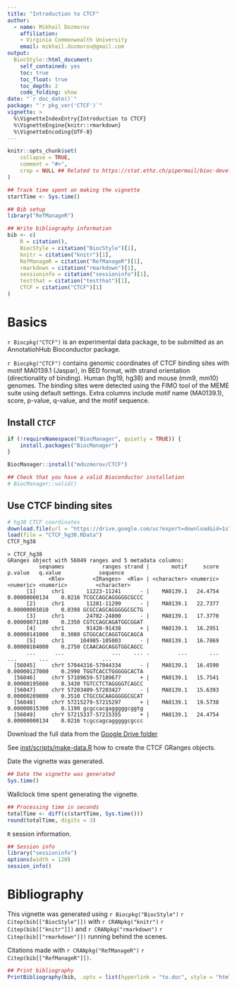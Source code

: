 ```yaml
---
title: "Introduction to CTCF"
author: 
  - name: Mikhail Dozmorov
    affiliation:
    - Virginia Commonwealth University
    email: mikhail.dozmorov@gmail.com
output: 
  BiocStyle::html_document:
    self_contained: yes
    toc: true
    toc_float: true
    toc_depth: 2
    code_folding: show
date: "`r doc_date()`"
package: "`r pkg_ver('CTCF')`"
vignette: >
  %\VignetteIndexEntry{Introduction to CTCF}
  %\VignetteEngine{knitr::rmarkdown}
  %\VignetteEncoding{UTF-8}  
---
```


```r
knitr::opts_chunk$set(
    collapse = TRUE,
    comment = "#>",
    crop = NULL ## Related to https://stat.ethz.ch/pipermail/bioc-devel/2020-April/016656.html
)
```


```r
## Track time spent on making the vignette
startTime <- Sys.time()

## Bib setup
library("RefManageR")

## Write bibliography information
bib <- c(
    R = citation(),
    BiocStyle = citation("BiocStyle")[1],
    knitr = citation("knitr")[1],
    RefManageR = citation("RefManageR")[1],
    rmarkdown = citation("rmarkdown")[1],
    sessioninfo = citation("sessioninfo")[1],
    testthat = citation("testthat")[1],
    CTCF = citation("CTCF")[1]
)
```

# Basics

`r Biocpkg("CTCF")` is  an experimental data package, to be submitted 
as an AnnotatiohHub Bioconductor package.

`r Biocpkg("CTCF")` contains genomic coordinates of CTCF binding sites with motif MA0139.1 
(Jaspar), in BED format, with strand orientation (directionality of binding). 
Human (hg19, hg38) and mouse (mm9, mm10) genomes. The binding sites were 
detected using the FIMO tool of the MEME suite using default settings. 
Extra columns include motif name (MA0139.1), score, p-value, q-value, and 
the motif sequence.

## Install `CTCF`

<!--`R` is an open-source statistical environment which can be easily modified to enhance its functionality via packages. `r Biocpkg("CTCF")` is a `R` package available via the [Bioconductor](http://bioconductor.org) repository for packages. `R` can be installed on any operating system from [CRAN](https://cran.r-project.org/) after which you can install `r Biocpkg("CTCF")` by using the following commands in your `R` session:-->

```r
if (!requireNamespace("BiocManager", quietly = TRUE)) {
    install.packages("BiocManager")
}

BiocManager::install("mdozmorov/CTCF")

## Check that you have a valid Bioconductor installation
# BiocManager::valid()
```

## Use CTCF binding sites

```r
# hg38 CTCF coordinates
download.file(url = "https://drive.google.com/uc?export=download&id=1s70dQy_zSSP8rsMa9VPEQS1DvUF-bA8o", destfile = "CTCF_hg38.RData")
load(file = "CTCF_hg38.RData")
CTCF_hg38
```
```
> CTCF_hg38
GRanges object with 56049 ranges and 5 metadata columns:
          seqnames            ranges strand |       motif     score       p.value   q.value            sequence
             <Rle>         <IRanges>  <Rle> | <character> <numeric>     <numeric> <numeric>         <character>
      [1]     chr1       11223-11241      - |    MA0139.1   24.4754 0.00000000134    0.0216 TCGCCAGCAGGGGGCGCCC
      [2]     chr1       11281-11299      - |    MA0139.1   22.7377 0.00000001010    0.0398 GCGCCAGCAGGGGGCGCTG
      [3]     chr1       24782-24800      - |    MA0139.1   17.3770 0.00000071100    0.2350 CGTCCAGCAGATGGCGGAT
      [4]     chr1       91420-91438      + |    MA0139.1   16.2951 0.00000141000    0.3080 GTGGCACCAGGTGGCAGCA
      [5]     chr1     104985-105003      - |    MA0139.1   16.7869 0.00000104000    0.2750 CCAACAGCAGGTGGCAGCC
      ...      ...               ...    ... .         ...       ...           ...       ...                 ...
  [56045]     chrY 57044316-57044334      - |    MA0139.1   16.4590 0.00000127000    0.2990 TGGTCACCTGGGGGCACTA
  [56046]     chrY 57189659-57189677      + |    MA0139.1   15.7541 0.00000195000    0.3430 TGTCCTCTAGGGGTCAGCC
  [56047]     chrY 57203409-57203427      - |    MA0139.1   15.6393 0.00000209000    0.3510 CTGCCGCAAGGGGGCGCAT
  [56048]     chrY 57215279-57215297      + |    MA0139.1   19.5738 0.00000015300    0.1190 gcgccacgagggggcggtg
  [56049]     chrY 57215337-57215355      + |    MA0139.1   24.4754 0.00000000134    0.0216 tcgccagcagggggcgccc
```

Download the full data from the [Google Drive folder](https://drive.google.com/drive/folders/19ZXr7IETfks0OdYlmuc1Hqe700Pw3jPc?usp=sharing)

See [inst/scripts/make-data.R](inst/scripts/make-data.R) how to create the CTCF 
GRanges objects.


<!--
## Required knowledge

`r Biocpkg("CTCF")` is based on many other packages and in particular in those that have implemented the infrastructure needed for dealing with RNA-seq data (EDIT!). That is, packages like `r Biocpkg("SummarizedExperiment")` (EDIT!).

If you are asking yourself the question "Where do I start using Bioconductor?" you might be interested in [this blog post](http://lcolladotor.github.io/2014/10/16/startbioc/#.VkOKbq6rRuU).

## Asking for help

As package developers, we try to explain clearly how to use our packages and in which order to use the functions. But `R` and `Bioconductor` have a steep learning curve so it is critical to learn where to ask for help. The blog post quoted above mentions some but we would like to highlight the [Bioconductor support site](https://support.bioconductor.org/) as the main resource for getting help: remember to use the `CTCF` tag and check [the older posts](https://support.bioconductor.org/t/CTCF/). Other alternatives are available such as creating GitHub issues and tweeting. However, please note that if you want to receive help you should adhere to the [posting guidelines](http://www.bioconductor.org/help/support/posting-guide/). It is particularly critical that you provide a small reproducible example and your session information so package developers can track down the source of the error.

## Citing `CTCF`

We hope that `r Biocpkg("CTCF")` will be useful for your research. Please use the following information to cite the package and the overall approach. Thank you!

```r
## Citation info
citation("CTCF")
```

# Quick start to using to `CTCF`

```r
library("CTCF")
```

Edit this as you see fit =)

Here is an example of you can cite your package inside the vignette:

* `r Biocpkg("CTCF")` `r Citep(bib[["CTCF"]])`



# Reproducibility

The `r Biocpkg("CTCF")` package `r Citep(bib[["CTCF"]])` was made possible thanks to:

* R `r Citep(bib[["R"]])`
* `r Biocpkg("BiocStyle")` `r Citep(bib[["BiocStyle"]])`
* `r CRANpkg("knitr")` `r Citep(bib[["knitr"]])`
* `r CRANpkg("RefManageR")` `r Citep(bib[["RefManageR"]])`
* `r CRANpkg("rmarkdown")` `r Citep(bib[["rmarkdown"]])`
* `r CRANpkg("sessioninfo")` `r Citep(bib[["sessioninfo"]])`
* `r CRANpkg("testthat")` `r Citep(bib[["testthat"]])`

This package was developed using `r BiocStyle::Biocpkg("biocthis")`.


Code for creating the vignette

```r
## Create the vignette
library("rmarkdown")
system.time(render("CTCF.Rmd", "BiocStyle::html_document"))

## Extract the R code
library("knitr")
knit("CTCF.Rmd", tangle = TRUE)
```
-->


Date the vignette was generated.

```r
## Date the vignette was generated
Sys.time()
```

Wallclock time spent generating the vignette.

```r
## Processing time in seconds
totalTime <- diff(c(startTime, Sys.time()))
round(totalTime, digits = 3)
```

`R` session information.

```r
## Session info
library("sessioninfo")
options(width = 120)
session_info()
```



# Bibliography

This vignette was generated using `r Biocpkg("BiocStyle")` `r Citep(bib[["BiocStyle"]])`
with `r CRANpkg("knitr")` `r Citep(bib[["knitr"]])` and `r CRANpkg("rmarkdown")` `r Citep(bib[["rmarkdown"]])` running behind the scenes.

Citations made with `r CRANpkg("RefManageR")` `r Citep(bib[["RefManageR"]])`.

```r
## Print bibliography
PrintBibliography(bib, .opts = list(hyperlink = "to.doc", style = "html"))
```
